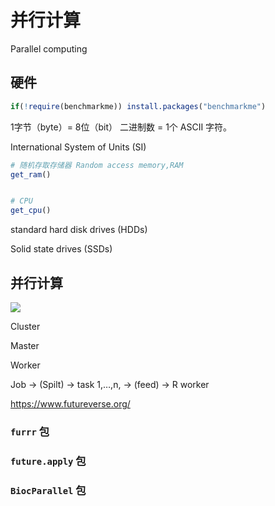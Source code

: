 # 并行计算 

Parallel computing

## 硬件

```r
if(!require(benchmarkme)) install.packages("benchmarkme")
```

1字节（byte）= 8位（bit） 二进制数 = 1个 ASCII 字符。

International System of Units (SI)

```r
# 随机存取存储器 Random access memory,RAM
get_ram()


# CPU
get_cpu()
```

standard hard disk drives (HDDs)

Solid state drives (SSDs)

## 并行计算

![](images/parallel_computation.jpeg){fig-align="center"}

Cluster

Master

Worker

Job -\> (Spilt) -\> task 1,...,n, -\> (feed) -\> R worker

<https://www.futureverse.org/>

### **`furrr`** 包

### **`future.apply`** 包

### **`BiocParallel`** 包
